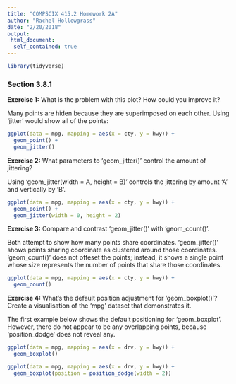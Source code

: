 ```yaml
---
title: "COMPSCIX 415.2 Homework 2A"
author: "Rachel Hollowgrass"
date: "2/20/2018"
output:
 html_document:
  self_contained: true
---
```


```r
library(tidyverse)
```

### Section 3.8.1

**Exercise 1:** What is the problem with this plot? How could you improve it?

Many points are hiden because they are superimposed on each other. Using 'jitter' would show all of the points:



```r
ggplot(data = mpg, mapping = aes(x = cty, y = hwy)) + 
  geom_point() +  
  geom_jitter()
```

**Exercise 2:** What parameters to 'geom_jitter()' control the amount of jittering?

Using 'geom_jitter(width = A, height = B)' controls the jittering by amount 'A' and vertically by 'B'.

```r
ggplot(data = mpg, mapping = aes(x = cty, y = hwy)) + 
  geom_point() +  
  geom_jitter(width = 0, height = 2)
```

**Exercise 3:** Compare and contrast 'geom_jitter()' with 'geom_count()'.

Both attempt to show how many points share coordinates. 'geom_jitter()' shows points sharing coordinate as clustered around those coordinates. 'geom_count()' does not offeset the points; instead, it shows a single point whose size represents the number of points that share those coordinates.

```r
ggplot(data = mpg, mapping = aes(x = cty, y = hwy)) + 
  geom_count()
```

**Exercise 4:** What’s the default position adjustment for 'geom_boxplot()'? Create a visualisation of the 'mpg' dataset that demonstrates it.

The first example below shows the default positioning for 'geom_boxplot'. However, there do not appear to be any overlapping points, because 'position_dodge' does not reveal any.

```r
ggplot(data = mpg, mapping = aes(x = drv, y = hwy)) + 
  geom_boxplot()
```

```r
ggplot(data = mpg, mapping = aes(x = drv, y = hwy)) + 
  geom_boxplot(position = position_dodge(width = 2))
```

